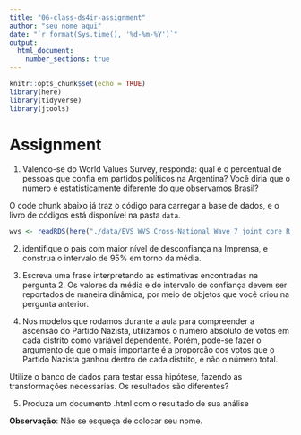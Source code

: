 ---
title: "06-class-ds4ir-assignment"
author: "seu nome aqui"
date: "`r format(Sys.time(), '%d-%m-%Y')`"
output: 
  html_document:
    number_sections: true
---

```{r setup, include=FALSE}
knitr::opts_chunk$set(echo = TRUE)
library(here)
library(tidyverse)
library(jtools)
```



# Assignment {-}

1. Valendo-se do World Values Survey, responda: qual é o percentual de pessoas que confia em partidos políticos na Argentina? Você diria que o número é estatisticamente diferente do que observamos Brasil? 

O code chunk abaixo já traz o código para carregar a base de dados, e o livro de códigos está disponível na pasta `data`.

```{r echo=TRUE, message=FALSE, warning=FALSE}
wvs <- readRDS(here("./data/EVS_WVS_Cross-National_Wave_7_joint_core_R_v1_1.rds"))
```


2. identifique o país com maior nível de desconfiança na Imprensa, e construa o intervalo de 95% em torno da média. 



3. Escreva uma frase interpretando as estimativas encontradas na pergunta 2. Os valores da média e do intervalo de confiança devem ser reportados de maneira dinâmica, por meio de objetos que você criou na pergunta anterior. 


4. Nos modelos que rodamos durante a aula para compreender a ascensão do Partido Nazista, utilizamos o número absoluto de votos em cada distrito como variável dependente. Porém, pode-se fazer o argumento de que o mais importante é a proporção dos votos que o Partido Nazista ganhou dentro de cada distrito, e não o número total.

Utilize o banco de dados para testar essa hipótese, fazendo as transformações necessárias. Os resultados são diferentes?


5. Produza um documento .html com o resultado de sua análise

**Observação**: Não se esqueça de colocar seu nome.



